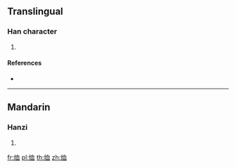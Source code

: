 {{character info/new}}
==Translingual==

===Han character===
{{Han char|rn=86|rad=火|as=06|sn=10|four=97810|canj=FHBT}}

# {{defn|Han|sort=火06}}

====References====
* {{Han ref|kx=0669.120|dkj=18983|hdz=32200.080|uh=70C5|ud=28869|bh=D277|bd=53879}}

----

==Mandarin==

===Hanzi===
{{cmn-hanzi|pin=[[xù]] ([[xu4]])|wg=hsü<sup>4</sup>}}

# {{defn|lang=cmn|sort=火06}}

[[fr:烅]]
[[pl:烅]]
[[th:烅]]
[[zh:烅]]